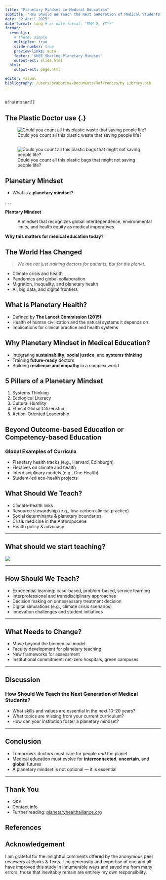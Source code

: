 ```yaml
---
title: "Planetary Mindset in Medical Education"
subtitle: "How Should We Teach the Next Generation of Medical Students?"
date: "2 April 2025"
date-format: long # or date-format: "MMM D, YYYY"
format:
  revealjs:
    # theme: simple
    multiplex: true
    slide-number: true
    preview-links: auto
    footer: 'SHEE Sharing-Planetary Mindset'
    output-ext: slide.html
  html:
    output-ext: page.html

editor: visual
bibliography: /Users/prabprime/Documents/References/My Library.bib
---
```


## 

::: {.callout-warning title="Think Again"}
แล้วเต่าทะเลหละ!?
:::

## The Plastic Doctor use {.}

![Could you count all this plastic waste that saving people life?](https://pubs.acs.org/cms/10.1021/es504719g/asset/images/medium/es-2014-04719g_0005.gif){#fig-OR-medical-waste}

## 

![Could you count all this plastic bags that might not saving people life?](https://f.ptcdn.info/327/040/000/o2yd9tdjxjl5wGNlu3p-o.jpg){#fig-Pharma-medical-waste}

## Planetary Mindset

-   What is a **planetary mindset**?

. . .

**Plantary Mindset**

:   A mindset that recognizes global interdependence, environmental limits, and health equity as medical imperatives

[**Why this matters for medical education today?**]{.fragment .fade-in}

## The World Has Changed

> *We are not just training doctors for patients, but for the planet.*

::: incremental
-   Climate crisis and health\
-   Pandemics and global collaboration\
-   Migration, inequality, and planetary health\
-   AI, big data, and digital frontiers
:::

## What is Planetary Health?

-   Defined by **The Lancet Commission (2015)**\
-   Health of human civilization and the natural systems it depends on\
-   Implications for clinical practice and health systems

## Why Planetary Mindset in Medical Education?

::: incremental
-   Integrating **sustainability**, **social justice**, and **systems thinking**\
-   Training **future-ready** doctors\
-   Building **resilience and empathy** in a complex world
:::

## 5 Pillars of a Planetary Mindset

::: incremental
1.  Systems Thinking\
2.  Ecological Literacy\
3.  Cultural Humility\
4.  Ethical Global Citizenship\
5.  Action-Oriented Leadership
:::

## Beyond Outcome-based Education or Competency-based Education

### Global Examples of Curricula

-   Planetary health tracks (e.g., Harvard, Edinburgh)\
-   Electives on climate and health\
-   Interdisciplinary models (e.g., One Health)\
-   Student-led eco-health projects

## What Should We Teach?

-   Climate-health links\
-   Resource stewardship (e.g., low-carbon clinical practice)\
-   Social determinants & planetary boundaries\
-   Crisis medicine in the Anthropocene\
-   Health policy & advocacy

------------------------------------------------------------------------

## What should we start teaching?

![](https://media.licdn.com/dms/image/v2/D5622AQH9Rs_5ykwj5A/feedshare-shrink_800/feedshare-shrink_800/0/1713529918776?e=2147483647&v=beta&t=EZaks4cv20yRmbI8fMorHrdmTffYaTTi7H4ROUmj2WI)

------------------------------------------------------------------------

## How Should We Teach?

-   Experiential learning: case-based, problem-based, service learning\
-   Interprofessional and transdisciplinary approaches\
-   Decision making on unnessessary treatment decision
-   Digital simulations (e.g., climate crisis scenarios)\
-   Innovation challenges and student initiatives

------------------------------------------------------------------------

## What Needs to Change?

-   Move beyond the biomedical model\
-   Faculty development for planetary teaching\
-   New frameworks for assessment\
-   Institutional commitment: net-zero hospitals, green campuses

------------------------------------------------------------------------

## Discussion

### How Should We Teach the Next Generation of Medical Students?

-   What skills and values are essential in the next [10–20]{.fragment .strike} years?
-   [What topics are missing from your current curriculum?]{.fragment .blur .fade-in}
-   [How can your institution foster a planetary mindset?]{.fragment .blur .fade-in}

------------------------------------------------------------------------

## Conclusion

-   Tomorrow's doctors must care for people *and* the planet\
-   Medical education must evolve for **interconnected**, **uncertain**, and **global** futures\
-   A planetary mindset is not optional — it is essential

------------------------------------------------------------------------

## Thank You

-   Q&A\
-   Contact info\
-   Further reading: [planetaryhealthalliance.org](https://www.planetaryhealthalliance.org)

## References

::: {#refs}
:::

## Acknowledgement {.appendix}

I am grateful for the insightful comments offered by the anonymous peer reviewers at Books & Texts. The generosity and expertise of one and all have improved this study in innumerable ways and saved me from many errors; those that inevitably remain are entirely my own responsibility.

